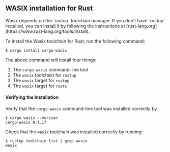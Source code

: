 ## WASIX installation for Rust


<Callout type="default" emoji="⚙">
  Wasix depends on the `rustup` toolchain manager. If you don't have `rustup`
  installed, you can install it by following the instructions at
  [rust-lang.org](https://www.rust-lang.org/tools/install).
</Callout>

To install the Wasix toolchain for Rust, run the following command:

```console copy
$ cargo install cargo-wasix
```

The above command will install four things:

1. The `cargo-wasix` command-line tool
2. The `wasix` toolchain for `rustup`
3. The `wasix` target for `rustup`
4. The `wasix` target for `rustc`

#### Verifying the Installation

Verify that the `cargo-wasix` command-line tool was installed correctly by

```shell
$ cargo wasix --version
cargo-wasix 0.1.17
```

Check that the `wasix` toolchain was installed correctly by running:

```shell
$ rustup toolchain list | grep wasix
wasix
```
